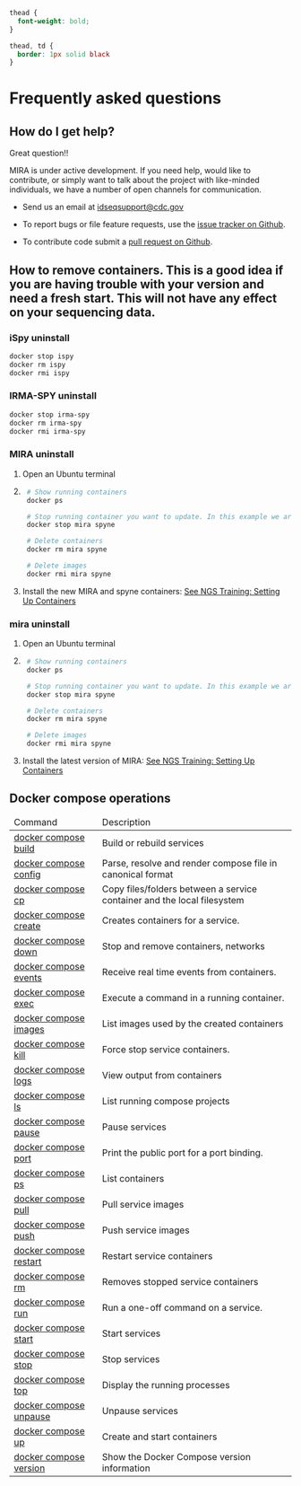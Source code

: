 

```{css, echo=FALSE}
thead {
  font-weight: bold;
}

thead, td {
  border: 1px solid black
}
```

# Frequently asked questions

## How do I get help?

Great question!!

MIRA is under active development. If you need help, would like to contribute, or simply want to talk about the project with like-minded individuals, we have a number of open channels for communication.

- Send us an email at [idseqsupport@cdc.gov](mailto:idseqsupport.gov)

- To report bugs or file feature requests, use the [issue tracker on Github](https://github.com/nbx0/MIRA/issues).

- To contribute code submit a [pull request on Github](https://github.com/nbx0/MIRA/pulls).


## How to remove containers. This is a good idea if you are having trouble with your version and need a fresh start. This will not have any effect on your sequencing data.

### iSpy uninstall

```bash
docker stop ispy
docker rm ispy
docker rmi ispy
```

### IRMA-SPY uninstall

```bash
docker stop irma-spy
docker rm irma-spy
docker rmi irma-spy
```

### MIRA uninstall

1. Open an Ubuntu terminal
2. ```bash 
    # Show running containers
    docker ps
    
    # Stop running container you want to update. In this example we are updating mira and spyne.
    docker stop mira spyne

    # Delete containers
    docker rm mira spyne

    # Delete images
    docker rmi mira spyne
    ```
3. Install the new MIRA and spyne containers: [See NGS Training: Setting Up Containers](setting-up-containers.html)

### mira uninstall

1. Open an Ubuntu terminal
2. ```bash 
    # Show running containers
    docker ps
    
    # Stop running container you want to update. In this example we are updating mira and spyne.
    docker stop mira spyne

    # Delete containers
    docker rm mira spyne

    # Delete images
    docker rmi mira spyne
    ```
3. Install the latest version of MIRA: [See NGS Training: Setting Up Containers](mira-installation.html)

## Docker compose operations

<table>
<thead>
  <tr>
    <td>Command</td>
    <td>Description</td>
  </tr>
</thead>
<tbody>

  
  <tr>
    <td><a target="_blank" href="https://docs.docker.com/engine/reference/commandline/compose_build/">docker compose build</a></td>
    <td>Build or rebuild services</td>
  </tr>

  
  <tr>
    <td><a target="_blank" href="https://docs.docker.com/engine/reference/commandline/compose_config/">docker compose config</a></td>
    <td>Parse, resolve and render compose file in canonical format</td>
  </tr>

  
  <tr>
    <td><a target="_blank" href="https://docs.docker.com/engine/reference/commandline/compose_cp/">docker compose cp</a></td>
    <td>Copy files/folders between a service container and the local filesystem</td>
  </tr>

  
  <tr>
    <td><a target="_blank" href="https://docs.docker.com/engine/reference/commandline/compose_create/">docker compose create</a></td>
    <td>Creates containers for a service.</td>
  </tr>

  
  <tr>
    <td><a target="_blank" href="https://docs.docker.com/engine/reference/commandline/compose_down/">docker compose down</a></td>
    <td>Stop and remove containers, networks</td>
  </tr>

  
  <tr>
    <td><a target="_blank" href="https://docs.docker.com/engine/reference/commandline/compose_events/">docker compose events</a></td>
    <td>Receive real time events from containers.</td>
  </tr>

  
  <tr>
    <td><a target="_blank" href="https://docs.docker.com/engine/reference/commandline/compose_exec/">docker compose exec</a></td>
    <td>Execute a command in a running container.</td>
  </tr>

  
  <tr>
    <td><a target="_blank" href="https://docs.docker.com/engine/reference/commandline/compose_images/">docker compose images</a></td>
    <td>List images used by the created containers</td>
  </tr>

  
  <tr>
    <td><a target="_blank" href="https://docs.docker.com/engine/reference/commandline/compose_kill/">docker compose kill</a></td>
    <td>Force stop service containers.</td>
  </tr>

  
  <tr>
    <td><a target="_blank" href="https://docs.docker.com/engine/reference/commandline/compose_logs/">docker compose logs</a></td>
    <td>View output from containers</td>
  </tr>

  
  <tr>
    <td><a target="_blank" href="https://docs.docker.com/engine/reference/commandline/compose_ls/">docker compose ls</a></td>
    <td>List running compose projects</td>
  </tr>

  
  <tr>
    <td><a target="_blank" href="https://docs.docker.com/engine/reference/commandline/compose_pause/">docker compose pause</a></td>
    <td>Pause services</td>
  </tr>

  
  <tr>
    <td><a target="_blank" href="https://docs.docker.com/engine/reference/commandline/compose_port/">docker compose port</a></td>
    <td>Print the public port for a port binding.</td>
  </tr>

  
  <tr>
    <td><a target="_blank" href="https://docs.docker.com/engine/reference/commandline/compose_ps/">docker compose ps</a></td>
    <td>List containers</td>
  </tr>

  
  <tr>
    <td><a target="_blank" href="https://docs.docker.com/engine/reference/commandline/compose_pull/">docker compose pull</a></td>
    <td>Pull service images</td>
  </tr>

  
  <tr>
    <td><a target="_blank" href="https://docs.docker.com/engine/reference/commandline/compose_push/">docker compose push</a></td>
    <td>Push service images</td>
  </tr>

  
  <tr>
    <td><a target="_blank" href="https://docs.docker.com/engine/reference/commandline/compose_restart/">docker compose restart</a></td>
    <td>Restart service containers</td>
  </tr>

  
  <tr>
    <td><a target="_blank" href="https://docs.docker.com/engine/reference/commandline/compose_rm/">docker compose rm</a></td>
    <td>Removes stopped service containers</td>
  </tr>

  
  <tr>
    <td><a target="_blank" href="https://docs.docker.com/engine/reference/commandline/compose_run/">docker compose run</a></td>
    <td>Run a one-off command on a service.</td>
  </tr>

  
  <tr>
    <td><a target="_blank" href="https://docs.docker.com/engine/reference/commandline/compose_start/">docker compose start</a></td>
    <td>Start services</td>
  </tr>

  
  <tr>
    <td><a target="_blank" href="https://docs.docker.com/engine/reference/commandline/compose_stop/">docker compose stop</a></td>
    <td>Stop services</td>
  </tr>

  
  <tr>
    <td><a target="_blank" href="https://docs.docker.com/engine/reference/commandline/compose_top/">docker compose top</a></td>
    <td>Display the running processes</td>
  </tr>

  
  <tr>
    <td><a target="_blank" href="https://docs.docker.com/engine/reference/commandline/compose_unpause/">docker compose unpause</a></td>
    <td>Unpause services</td>
  </tr>

  
  <tr>
    <td><a target="_blank" href="https://docs.docker.com/engine/reference/commandline/compose_up/">docker compose up</a></td>
    <td>Create and start containers</td>
  </tr>

  
  <tr>
    <td><a target="_blank" href="https://docs.docker.com/engine/reference/commandline/compose_version/">docker compose version</a></td>
    <td>Show the Docker Compose version information</td>
  </tr>

</tbody>
</table>




